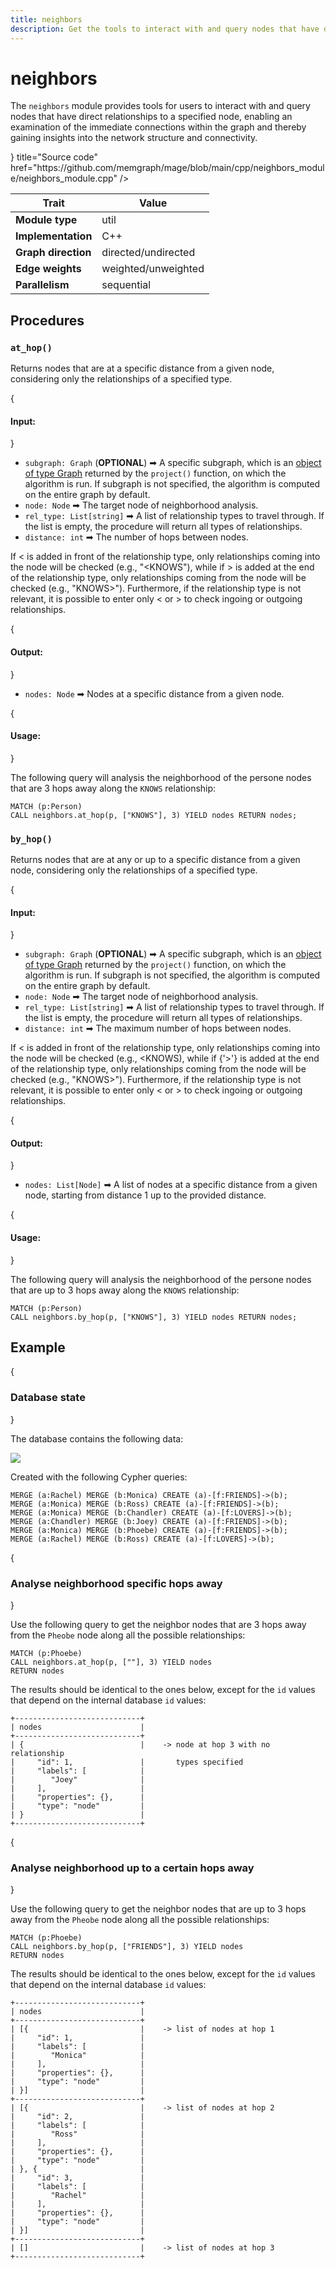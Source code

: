 ```yaml
---
title: neighbors
description: Get the tools to interact with and query nodes that have direct relationships to a specified node, enabling an examination of the immediate connections within the graph.
---
```


# neighbors 


The `neighbors` module provides tools for users to interact with and query nodes
that have direct relationships to a specified node, enabling an examination of
the immediate connections within the graph and thereby gaining insights into the
network structure and connectivity.

<Cards>
  <Cards.Card
    icon={<GitHub />}
    title="Source code"
    href="https://github.com/memgraph/mage/blob/main/cpp/neighbors_module/neighbors_module.cpp"
  />
</Cards>

| Trait               | Value               |
| ------------------- | ------------------- |
| **Module type**     | util                |
| **Implementation**  | C++                 |
| **Graph direction** | directed/undirected |
| **Edge weights**    | weighted/unweighted |
| **Parallelism**     | sequential          |

## Procedures

### `at_hop()`

Returns nodes that are at a specific distance from a given node, considering only the relationships of a specified type.

{<h4 className="custom-header"> Input: </h4>}

- `subgraph: Graph` (**OPTIONAL**) ➡ A specific subgraph, which is an [object of type Graph](/advanced-algorithms/run-algorithms#run-procedures-on-subgraph) returned by the `project()` function, on which the algorithm is run. 
If subgraph is not specified, the algorithm is computed on the entire graph by default.
- `node: Node` ➡ The target node of neighborhood analysis.
- `rel_type: List[string]` ➡  A list of relationship types to travel through. If
  the list is empty, the procedure will return all types of relationships.
- `distance: int` ➡ The number of hops between nodes.

If &lt; is added in front of the relationship type, only relationships coming
into the node will be checked (e.g., "&lt;KNOWS"), while if > is added at the
end of the relationship type, only relationships coming from the node will be
checked (e.g., "KNOWS>"). Furthermore, if the relationship type is not relevant,
it is possible to enter only &lt; or > to check ingoing or outgoing
relationships.

{<h4 className="custom-header"> Output: </h4>}

- `nodes: Node` ➡ Nodes at a specific distance from a given node.

{<h4 className="custom-header"> Usage: </h4>}

The following query will analysis the neighborhood of the persone nodes that are
3 hops away along the `KNOWS` relationship:

```cypher
MATCH (p:Person)
CALL neighbors.at_hop(p, ["KNOWS"], 3) YIELD nodes RETURN nodes;
```

### `by_hop()`

Returns nodes that are at any or up to a specific distance from a given node,
considering only the relationships of a specified type.

{<h4 className="custom-header"> Input: </h4>}

- `subgraph: Graph` (**OPTIONAL**) ➡ A specific subgraph, which is an [object of type Graph](/advanced-algorithms/run-algorithms#run-procedures-on-subgraph) returned by the `project()` function, on which the algorithm is run. 
If subgraph is not specified, the algorithm is computed on the entire graph by default.
- `node: Node` ➡ The target node of neighborhood analysis.
- `rel_type: List[string]` ➡ A list of relationship types to travel through. If
  the list is empty, the procedure will return all types of relationships.
- `distance: int` ➡ The maximum number of hops between nodes.

If &lt; is added in front of the relationship type, only relationships coming
into the node will be checked (e.g., &lt;KNOWS), while if {'>'} is added at the
end of the relationship type, only relationships coming from the node will be
checked (e.g., "KNOWS>"). Furthermore, if the relationship type is not relevant,
it is possible to enter only &lt; or > to check ingoing or outgoing
relationships.

{<h4 className="custom-header"> Output: </h4>}

- `nodes: List[Node]` ➡ A list of nodes at a specific distance from a given node, starting from distance 1 up to the provided distance.

{<h4 className="custom-header"> Usage: </h4>}

The following query will analysis the neighborhood of the persone nodes that are
up to 3 hops away along the `KNOWS` relationship:

```cypher
MATCH (p:Person)
CALL neighbors.by_hop(p, ["KNOWS"], 3) YIELD nodes RETURN nodes;
```

## Example

<Steps>

{<h3 className="custom-header"> Database state </h3>} 

The database contains the following data: 

![](/pages/advanced-algorithms/available-algorithms/neighbors/neighbors.png)

Created with the following Cypher queries:

```cypher
MERGE (a:Rachel) MERGE (b:Monica) CREATE (a)-[f:FRIENDS]->(b);
MERGE (a:Monica) MERGE (b:Ross) CREATE (a)-[f:FRIENDS]->(b);
MERGE (a:Monica) MERGE (b:Chandler) CREATE (a)-[f:LOVERS]->(b);
MERGE (a:Chandler) MERGE (b:Joey) CREATE (a)-[f:FRIENDS]->(b);
MERGE (a:Monica) MERGE (b:Phoebe) CREATE (a)-[f:FRIENDS]->(b);
MERGE (a:Rachel) MERGE (b:Ross) CREATE (a)-[f:LOVERS]->(b);
```
    
{<h3 className="custom-header"> Analyse neighborhood specific hops away </h3>} 

Use the following query to get the neighbor nodes that are 3 hops away from
the `Pheobe` node along all the possible relationships:

```cypher
MATCH (p:Phoebe)
CALL neighbors.at_hop(p, [""], 3) YIELD nodes
RETURN nodes
```

The results should be identical to the ones below, except for the
`id` values that depend on the internal database `id` values:

```plaintext
+----------------------------+
| nodes                      |
+----------------------------+
| {                          |    -> node at hop 3 with no relationship
|     "id": 1,               |       types specified
|     "labels": [            |
|        "Joey"              |
|     ],                     |
|     "properties": {},      |
|     "type": "node"         |
| }                          |
+----------------------------+

```

{<h3 className="custom-header"> Analyse neighborhood up to a certain hops away </h3>} 

Use the following query to get the neighbor nodes that are up to 3 hops away
from the `Pheobe` node along all the possible relationships:

```cypher
MATCH (p:Phoebe)
CALL neighbors.by_hop(p, ["FRIENDS"], 3) YIELD nodes
RETURN nodes
```

The results should be identical to the ones below, except for the
`id` values that depend on the internal database `id` values:

```plaintext
+----------------------------+
| nodes                      |
+----------------------------+
| [{                         |    -> list of nodes at hop 1
|     "id": 1,               |
|     "labels": [            |
|        "Monica"            |
|     ],                     |
|     "properties": {},      |
|     "type": "node"         |
| }]                         |
+----------------------------+
| [{                         |    -> list of nodes at hop 2
|     "id": 2,               |
|     "labels": [            |
|        "Ross"              |
|     ],                     |
|     "properties": {},      |
|     "type": "node"         |
| }, {                       |
|     "id": 3,               |
|     "labels": [            |
|        "Rachel"            |
|     ],                     |
|     "properties": {},      |
|     "type": "node"         |
| }]                         |
+----------------------------+
| []                         |    -> list of nodes at hop 3
+----------------------------+
```

</Steps>